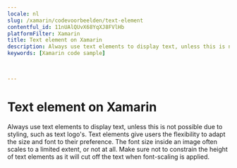 ```yaml
---
locale: nl
slug: /xamarin/codevoorbeelden/text-element
contentful_id: 11nUAlQUvX68YqXJ8FVlHb
platformFilter: Xamarin
title: Text element on Xamarin
description: Always use text elements to display text, unless this is not possible due to styling, such as text logo's.
keywords: [Xamarin code sample]


	
---
```


# Text element on Xamarin

Always use text elements to display text, unless this is not possible due to styling, such as text logo's. Text elements give users the flexibility to adapt the size and font to their preference. The font size inside an image often scales to a limited extent, or not at all. Make sure not to constrain the height of text elements as it will cut off the text when font-scaling is applied.

<CodeSample id="text-element" locale="nl" platform="xamarin"/>